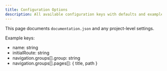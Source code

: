 ```yaml
---
title: Configuration Options
description: All available configuration keys with defaults and examples
---
```


This page documents `documentation.json` and any project-level settings.

Example keys:
- name: string
- initialRoute: string
- navigation.groups[].group: string
- navigation.groups[].pages[]: { title, path }

